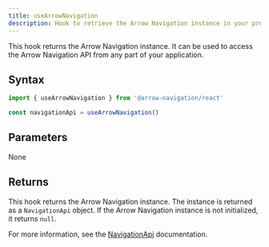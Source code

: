 ```yaml
---
title: useArrowNavigation
description: Hook to retrieve the Arrow Navigation instance in your project.
---
```


This hook returns the Arrow Navigation instance. It can be used to access the Arrow Navigation API from any part of your application.

## Syntax

```ts
import { useArrowNavigation } from '@arrow-navigation/react'

const navigationApi = useArrowNavigation()
```

## Parameters

None

## Returns

This hook returns the Arrow Navigation instance. The instance is returned as a `NavigationApi` object. If the Arrow Navigation instance is not initialized, it returns `null`.

For more information, see the [NavigationApi](/docs/core/api/get-arrow-navigation) documentation.
